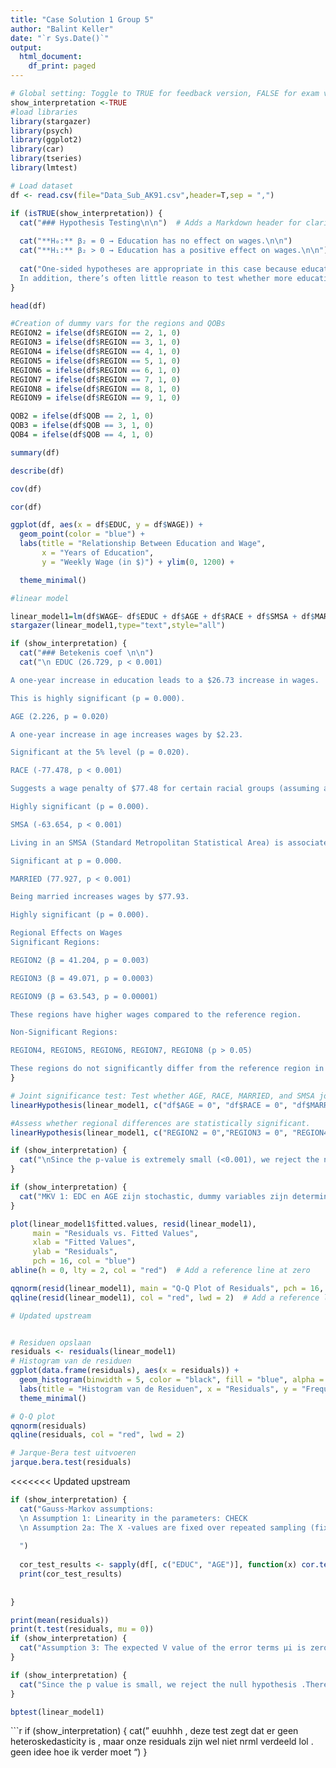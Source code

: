 ---
title: "Case Solution 1 Group 5"
author: "Balint Keller"
date: "`r Sys.Date()`"
output:
  html_document:
    df_print: paged
---

```{r setup, include=FALSE}
# Global setting: Toggle to TRUE for feedback version, FALSE for exam version
show_interpretation <-TRUE
#load libraries
library(stargazer)
library(psych)
library(ggplot2)
library(car)
library(tseries)
library(lmtest)

# Load dataset
df <- read.csv(file="Data_Sub_AK91.csv",header=T,sep = ",")
```

```{r hypothesis_test, echo=FALSE, results="asis"}
if (isTRUE(show_interpretation)) {
  cat("### Hypothesis Testing\n\n")  # Adds a Markdown header for clarity
  
  cat("**H₀:** β₂ = 0 → Education has no effect on wages.\n\n")
  cat("**H₁:** β₂ > 0 → Education has a positive effect on wages.\n\n")
  
  cat("One-sided hypotheses are appropriate in this case because education is expected to increase earnings (according to economic theories).  
  In addition, there’s often little reason to test whether more education reduces wages because that result is counterintuitive.")
}
```

```{r head, echo=TRUE}


head(df)
```
```{r dummies, echo=TRUE}
#Creation of dummy vars for the regions and QOBs
REGION2 = ifelse(df$REGION == 2, 1, 0)
REGION3 = ifelse(df$REGION == 3, 1, 0)
REGION4 = ifelse(df$REGION == 4, 1, 0)
REGION5 = ifelse(df$REGION == 5, 1, 0)
REGION6 = ifelse(df$REGION == 6, 1, 0)
REGION7 = ifelse(df$REGION == 7, 1, 0)
REGION8 = ifelse(df$REGION == 8, 1, 0)
REGION9 = ifelse(df$REGION == 9, 1, 0)

QOB2 = ifelse(df$QOB == 2, 1, 0)
QOB3 = ifelse(df$QOB == 3, 1, 0)
QOB4 = ifelse(df$QOB == 4, 1, 0)
```








```{r summary, echo=TRUE}
summary(df)
```


```{r describe, echo=TRUE}
describe(df)
```

```{r cov, echo=TRUE}
cov(df)
```
```{r cor, echo=TRUE}
cor(df)
```
```{r plot, echo=TRUE}
ggplot(df, aes(x = df$EDUC, y = df$WAGE)) +
  geom_point(color = "blue") +
  labs(title = "Relationship Between Education and Wage",
       x = "Years of Education",
       y = "Weekly Wage (in $)") + ylim(0, 1200) +

  theme_minimal()

```
```{r, echo=TRUE}
#linear model

linear_model1=lm(df$WAGE~ df$EDUC + df$AGE + df$RACE + df$SMSA + df$MARRIED + REGION2 + REGION3 + REGION4 + REGION5 + REGION6 + REGION7 + REGION8 + REGION9 + QOB2 + QOB3 + QOB4)
stargazer(linear_model1,type="text",style="all")
```

```{r betekenins coef, echo=FALSE, results="asis"}
if (show_interpretation) {
  cat("### Betekenis coef \n\n")
  cat("\n EDUC (26.729, p < 0.001)

A one-year increase in education leads to a $26.73 increase in wages.

This is highly significant (p = 0.000).

AGE (2.226, p = 0.020)

A one-year increase in age increases wages by $2.23.

Significant at the 5% level (p = 0.020).

RACE (-77.478, p < 0.001)

Suggests a wage penalty of $77.48 for certain racial groups (assuming a binary variable where non-white = 1).

Highly significant (p = 0.000).

SMSA (-63.654, p < 0.001)

Living in an SMSA (Standard Metropolitan Statistical Area) is associated with a $63.65 lower wage.

Significant at p = 0.000.

MARRIED (77.927, p < 0.001)

Being married increases wages by $77.93.

Highly significant (p = 0.000).

Regional Effects on Wages
Significant Regions:

REGION2 (β = 41.204, p = 0.003)

REGION3 (β = 49.071, p = 0.0003)

REGION9 (β = 63.543, p = 0.00001)

These regions have higher wages compared to the reference region.

Non-Significant Regions:

REGION4, REGION5, REGION6, REGION7, REGION8 (p > 0.05)

These regions do not significantly differ from the reference region in terms of wages.")
}

```

```{r Joint significance tests}
# Joint significance test: Test whether AGE, RACE, MARRIED, and SMSA jointly contribute to explaining WAGE.
linearHypothesis(linear_model1, c("df$AGE = 0", "df$RACE = 0", "df$MARRIED = 0", "df$SMSA = 0"))

```
```{r Regional differences}
#Assess whether regional differences are statistically significant.
linearHypothesis(linear_model1, c("REGION2 = 0","REGION3 = 0", "REGION4 = 0", "REGION5 = 0", "REGION6 = 0", "REGION7 = 0", "REGION8 = 0", "REGION9 = 0" ))
```

```{r interpretatie van joint significance, echo=FALSE, results="asis"}
if (show_interpretation) {
  cat("\nSince the p-value is extremely small (<0.001), we reject the null hypothesis. This means that at least one of the region coefficients is significantly different from zero, implying that region does have a statistically significant effect on wages.")
}
```

```{r stochastic of deterministic, echo=FALSE, results="asis"}
if (show_interpretation) {
  cat("MKV 1: EDC en AGE zijn stochastic, dummy variables zijn deterministic\n")
}
```

```{r}
plot(linear_model1$fitted.values, resid(linear_model1),
     main = "Residuals vs. Fitted Values",
     xlab = "Fitted Values",
     ylab = "Residuals",
     pch = 16, col = "blue")
abline(h = 0, lty = 2, col = "red")  # Add a reference line at zero
```


```{r}

qqnorm(resid(linear_model1), main = "Q-Q Plot of Residuals", pch = 16, col = "blue")
qqline(resid(linear_model1), col = "red", lwd = 2)  # Add a reference line

```



```{r}

# Updated upstream


# Residuen opslaan
residuals <- residuals(linear_model1) 
# Histogram van de residuen
ggplot(data.frame(residuals), aes(x = residuals)) +
  geom_histogram(binwidth = 5, color = "black", fill = "blue", alpha = 0.7) +
  labs(title = "Histogram van de Residuen", x = "Residuals", y = "Frequentie") +
  theme_minimal()
```
```{r}
# Q-Q plot
qqnorm(residuals)
qqline(residuals, col = "red", lwd = 2)

```

```{r}
# Jarque-Bera test uitvoeren
jarque.bera.test(residuals)
```
<<<<<<< Updated upstream
```{r, echo=FALSE, results="asis"}

if (show_interpretation) {
  cat("Gauss-Markov assumptions:
  \n Assumption 1: Linearity in the parameters: CHECK
  \n Assumption 2a: The X -values are fixed over repeated sampling (fixed regressor model)
  
  ")
  
  cor_test_results <- sapply(df[, c("EDUC", "AGE")], function(x) cor.test(x, residuals)$p.value)
  print(cor_test_results)
  
  
}
```


```{r}
print(mean(residuals))
print(t.test(residuals, mu = 0))
if (show_interpretation) {
  cat("Assumption 3: The expected V value of the error terms μi is zero: CHECK")
}
```


```{r Jarque-Bera test, echo=FALSE, results="asis"}
if (show_interpretation) {
  cat("Since the p value is small, we reject the null hypothesis .Therefore the residuals are NOT normally distributed")
}
```
```{r testen op heteroskedasticity via Breusch-Pagan }
bptest(linear_model1)

```
```{r Breusch pagan interpretie, echo=FALSE, results="asis"}
if (show_interpretation) {
  cat(" euuhhh , deze test zegt dat er geen heteroskedasticity is , maar onze residuals zijn wel niet nrml verdeeld lol . geen idee hoe ik verder moet ")
}


